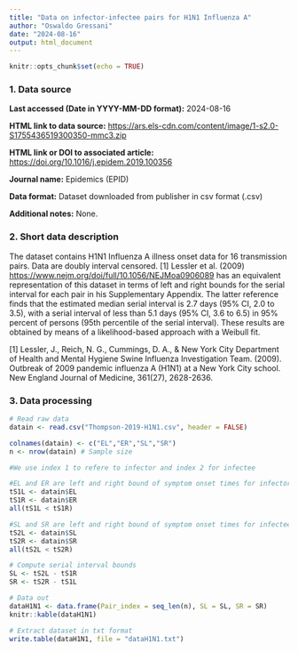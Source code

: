 ```yaml
---
title: "Data on infector-infectee pairs for H1N1 Influenza A"
author: "Oswaldo Gressani"
date: "2024-08-16"
output: html_document
---
```


```r
knitr::opts_chunk$set(echo = TRUE)
```

### 1. Data source

**Last accessed (Date in YYYY-MM-DD format):** 2024-08-16 

**HTML link to data source:** <https://ars.els-cdn.com/content/image/1-s2.0-S1755436519300350-mmc3.zip>

**HTML link or DOI to associated article:** <https://doi.org/10.1016/j.epidem.2019.100356>

**Journal name:** Epidemics (EPID)

**Data format:** Dataset downloaded from publisher in csv format (.csv)

**Additional notes:** None. 


### 2. Short data description

The dataset contains H1N1 Influenza A illness onset data for 16 transmission pairs. Data
are doubly interval censored. [1] Lessler et al. (2009) <https://www.nejm.org/doi/full/10.1056/NEJMoa0906089> has an equivalent representation of  this dataset in terms of left and right bounds for the serial interval for each pair in his Supplementary Appendix. The latter reference finds that the estimated median serial interval is 2.7 days (95% CI, 2.0 to 3.5), with a serial interval of less than 5.1 days (95% CI, 3.6 to 6.5) in 95% percent of persons (95th percentile of the serial interval). These results are obtained by means of a likelihood-based approach with a Weibull fit.

[1] Lessler, J., Reich, N. G., Cummings, D. A., & New York City Department of Health and Mental Hygiene Swine Influenza Investigation Team. (2009). Outbreak of 2009 pandemic influenza A (H1N1) at a New York City school. New England Journal of Medicine, 361(27), 2628-2636.


### 3. Data processing

```r

# Read raw data 
datain <- read.csv("Thompson-2019-H1N1.csv", header = FALSE)

colnames(datain) <- c("EL","ER","SL","SR")
n <- nrow(datain) # Sample size

#We use index 1 to refere to infector and index 2 for infectee

#EL and ER are left and right bound of symptom onset times for infector
tS1L <- datain$EL
tS1R <- datain$ER
all(tS1L < tS1R)

#SL and SR are left and right bound of symptom onset times for infectee
tS2L <- datain$SL
tS2R <- datain$SR
all(tS2L < tS2R)

# Compute serial interval bounds
SL <- tS2L - tS1R
SR <- tS2R - tS1L

# Data out
dataH1N1 <- data.frame(Pair_index = seq_len(n), SL = SL, SR = SR)
knitr::kable(dataH1N1)

# Extract dataset in txt format
write.table(dataH1N1, file = "dataH1N1.txt")

```



